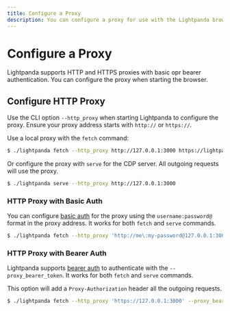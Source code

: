 ```yaml
---
title: Configure a Proxy
description: You can configure a proxy for use with the Lightpanda browser.
---
```


# Configure a Proxy

Lightpanda supports HTTP and HTTPS proxies with basic opr bearer
authentication. You can configure the proxy when starting the browser.

## Configure HTTP Proxy

Use the CLI option `--http_proxy` when starting Lightpanda to configure the
proxy. Ensure your proxy address starts with `http://` or `https://`.

Use a local proxy with the `fetch` command:
```sh copy
$ ./lightpanda fetch --http_proxy http://127.0.0.1:3000 https://lightpanda.io
```
Or configure the proxy with `serve` for the CDP server. All outgoing requests will use the proxy.
```sh copy
$ ./lightpanda serve --http_proxy http://127.0.0.1:3000
```

### HTTP Proxy with Basic Auth

You can configure [basic
auth](https://developer.mozilla.org/en-US/docs/Web/HTTP/Guides/Authentication#basic)
for the proxy using the `username:password@` format in the proxy address. It
works for both `fetch` and `serve` commands.

```sh copy
$ ./lightpanda fetch --http_proxy 'http://me\:my-password@127.0.0.1:3000' https://lightpanda.io
```

### HTTP Proxy with Bearer Auth

Lightpanda supports [bearer
auth](https://developer.mozilla.org/en-US/docs/Web/HTTP/Guides/Authentication#bearer)
to authenticate with the `--proxy_bearer_token`. It works for both `fetch` and
`serve` commands.

This option will add a `Proxy-Authorization` header all the outgoing requests.

```sh copy
$ ./lightpanda fetch --http_proxy 'https://127.0.0.1:3000' --proxy_bearer_token 'MY-TOKEN' https://lightpanda.io
```
